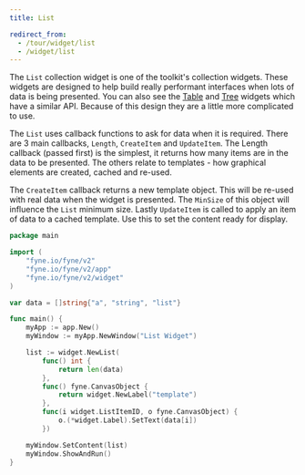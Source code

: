 ```yaml
---
title: List

redirect_from:
  - /tour/widget/list
  - /widget/list
---
```


The `List` collection widget is one of the toolkit's collection widgets.
These widgets are designed to help build really performant
interfaces when lots of data is being presented.
You can also see the [Table](/collection/table) and [Tree](/collection/tree) widgets which have a
similar API. Because of this design they are a little more
complicated to use.

The `List` uses callback functions to ask for data when it is required.
There are 3 main callbacks, `Length`, `CreateItem` and `UpdateItem`. The Length callback (passed first) is the simplest,
it returns how many items are in the data to be presented. The
others relate to templates - how graphical elements are
created, cached and re-used.

The `CreateItem` callback returns a new template object. This
will be re-used with real data when the widget is presented.
The `MinSize` of this object will influence the `List` minimum size.
Lastly `UpdateItem` is called to apply an item of data to a
cached template. Use this to set the content ready for display.

```go
package main

import (
	"fyne.io/fyne/v2"
	"fyne.io/fyne/v2/app"
	"fyne.io/fyne/v2/widget"
)

var data = []string{"a", "string", "list"}

func main() {
	myApp := app.New()
	myWindow := myApp.NewWindow("List Widget")

	list := widget.NewList(
		func() int {
			return len(data)
		},
		func() fyne.CanvasObject {
			return widget.NewLabel("template")
		},
		func(i widget.ListItemID, o fyne.CanvasObject) {
			o.(*widget.Label).SetText(data[i])
		})

	myWindow.SetContent(list)
	myWindow.ShowAndRun()
}
```
